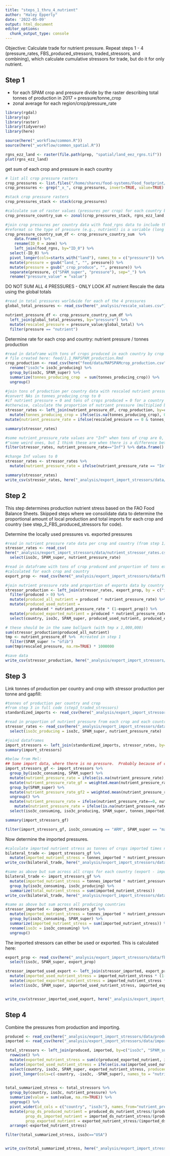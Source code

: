 ```yaml
---
title: "steps_1_thru_4_nutrient"
author: "Haley Epperly"
date: '2022-05-09'
output: html_document
editor_options: 
  chunk_output_type: console
---
```



Objective: Calculate trade for nutrient pressure. Repeat steps 1 - 4 (pressure_rates, FBS_produced_stressors, traded_stressors, and combining), which calculate cumulative stressors for trade, but do it for only nutrient.

## Step 1
* for each SPAM crop and pressure divide by the raster describing total tonnes of production in 2017 = pressure/tonne_crop
* zonal average for each region/crop/pressure_rate


```r

library(rgdal)
library(sp)
library(raster)
library(tidyverse)
library(here)

source(here("_workflow/common.R"))
source(here("_workflow/common_spatial.R"))

rgns_ezz_land <- raster(file.path(prep, "spatial/land_eez_rgns.tif"))
plot(rgns_ezz_land)

```


get sum of each crop and pressure in each country
```r

# list all crop pressure rasters
crop_pressures <- list.files("/home/shares/food-systems/Food_footprint/all_food_systems/datalayers", pattern="crop_produce", full=TRUE)
crop_pressures <- grep("_x_", crop_pressures, invert=TRUE, value=TRUE)  # get rid of feed proportions

#stack crop pressure rasters
crop_pressures_stack <- stack(crop_pressures)

#calculate sum of raster values (pressures per crop) for each country based on country borders raster (rgns_ezz_land)
crop_pressure_country_sum <- zonal(crop_pressures_stack, rgns_ezz_land, fun="sum", progress="text", na.rm=TRUE) 

#join crop pressures per country data with food_rgns data to include the iso3c code for each country in the pressures data 
#reformat so the type of pressure (e.g., nutrient) is a variable (long format)
crop_pressure_country_sum_df <- crop_pressure_country_sum  %>% 
    data.frame() %>%
    rename(ID_0 = zone) %>%
    left_join(food_rgns, by="ID_0") %>%
  select(-ID_0) %>%
  pivot_longer(cols=starts_with("land"), names_to = c("pressure")) %>%
  mutate(pressure = gsub("land_", "", pressure)) %>%
  mutate(pressure = gsub("_crop_produce", "", pressure)) %>%
  separate(pressure, c("SPAM_super", "pressure"), sep="_") %>%
  rename("pressure_value" = "value")

```


DO NOT SUM ALL 4 PRESSURES - ONLY LOOK AT nutrient
Rescale the data using the global totals
```r

#read in total pressures worldwide for each of the 4 pressures
global_total_pressures <- read_csv(here("_analysis/rescale_values.csv"))

nutrient_pressure_df <- crop_pressure_country_sum_df %>%
  left_join(global_total_pressures, by="pressure") %>%
  mutate(rescaled_pressure = pressure_value/global_total) %>%
  filter(pressure == "nutrient")

```


Determine rate for each crop and country:
nutrient pressure / tonnes production
```r

#read in dataframe with tons of crops produced in each country by crop and country
# file created here: feed/1.1_MAPSPAM_production.Rmd
crop_production <- read_csv(here("feed/data/MAPSPAMcrop_production.csv")) %>%
  rename("iso3c"= iso3c_producing) %>%
  group_by(iso3c, SPAM_super) %>%
  summarize(tonnes_producing_crop  = sum(tonnes_producing_crop)) %>%
  ungroup()

#join tons of production per country data with rescaled nutrient pressure data per country per crop
#convert NAs in tonnes_producing_crop to 0
#if nutrient pressure = 0 and tons of crops produced = 0 for a country and crop, then put 0
#otherwise, calculate the proportion of nutrient pressure (multiplied by 1 million) per tons of crop produced
stressor_rates <- left_join(nutrient_pressure_df, crop_production, by=c("iso3c", "SPAM_super")) %>%
  mutate(tonnes_producing_crop = ifelse(is.na(tonnes_producing_crop), 0, tonnes_producing_crop)) %>% # Gibralter and Saint-Martin have NA's for production
mutate(nutrient_pressure_rate = ifelse(rescaled_pressure == 0 & tonnes_producing_crop ==0, 0, rescaled_pressure*1000000/tonnes_producing_crop))

summary(stressor_rates)

#some nutrient_pressure_rate values are "Inf" when tons of crop are 0, so they should be 0 - note from Mel below on why that might be
#"some weird ones, but I think these are when there is a difference between FAO reporting and what is in the SPAM maps. This should be fine."
filter(stressor_rates, nutrient_pressure_rate=="Inf") %>% data.frame()

#change Inf values to 0
stressor_rates <- stressor_rates %>%
  mutate(nutrient_pressure_rate = ifelse(nutrient_pressure_rate == "Inf", 0, nutrient_pressure_rate))

summary(stressor_rates)
write_csv(stressor_rates, here("_analysis/export_import_stressors/data/nutrient_stressor_rates.csv"))

```




## Step 2

This step determines production nutrient stress based on the FAO Food Balance Sheets. Skipped steps where we consolidate data to determine the proportional amount of local production and total imports for each crop and country (see step_2_FBS_produced_stressors for code).


Determine the locally used pressures vs. exported pressures
```r

#read in nutrient pressure rate data per crop and country (from step 1)
stressor_rates <- read_csv(
here("_analysis/export_import_stressors/data/nutrient_stressor_rates.csv")) %>%
  select(iso3c, SPAM_super, nutrient_pressure_rate)

#read in dataframe with tons of crop produced and proportion of tons exported for each crop and country
#calculated for each crop and country
export_prop <- read_csv(here("_analysis/export_import_stressors/data/fbs_export_prop.csv"))

#join nutrient pressure rate and proportion of exports data by country and crop, subset to data with production > 0 tons, calculate nutrient pressure from tons of crops produced, calculate proportion of nutrient pressure from produced and not-exported crops (i.e., used), calculate proportion of nutrient pressure from produced and exported crops (exported), subset to variables of interest. 
stressor_production <- left_join(stressor_rates, export_prop, by = c("iso3c", "SPAM_super")) %>%
  filter(produced > 0) %>%
  mutate(produced_all_nutrient = produced * nutrient_pressure_rate) %>%
  mutate(produced_used_nutrient = 
           produced * nutrient_pressure_rate * (1-export_prop)) %>%
  mutate(produced_exported_nutrient = produced * nutrient_pressure_rate * export_prop) %>%
  select(country, iso3c, SPAM_super, produced_used_nutrient, produced_exported_nutrient, produced_all_nutrient)

# these should be in the same ballpark (with tmp x 1,000,000)
sum(stressor_production$produced_all_nutrient)
tmp <- nutrient_pressure_df %>%  #created in step 1
  filter(SPAM_super != "ofib")
sum(tmp$rescaled_pressure, na.rm=TRUE) * 1000000

#save data
write_csv(stressor_production, here("_analysis/export_import_stressors/data/produced_nutrient_stress.csv"))

```




## Step 3

Link tonnes of production per country and crop with stressor production per tonne and gapfill:
```r

#tonnes of production per country and crop
#from step 3 in full code (step3_traded_stressors)
standardized_imports <- read_csv(here("_analysis/export_import_stressors/data/tons_crops_imported_by_country.csv"))

#read in proportion of nutrient pressure from each crop and each country
stressor_rates <- read_csv(here("_analysis/export_import_stressors/data/nutrient_stressor_rates.csv")) %>%
  select(iso3c_producing = iso3c, SPAM_super, nutrient_pressure_rate)

#joind dataframes
import_stressors <- left_join(standardized_imports, stressor_rates, by=c("iso3c_producing", "SPAM_super"))
summary(import_stressors)

#below from Mel:
## Some import data, where there is no pressure.  Probably because of complex trade relationships.  These are gapfilled with \mean of other countries that provide trade to the importing country weighted by import tonnes.  In some cases, there were no trade countries with non zero data and we gapfilled these with the global average values for a SPAM crop category, weighted by total trade. 
import_stressors_gf <- import_stressors %>%
  group_by(iso3c_consuming, SPAM_super) %>%
  mutate(nutrient_pressure_rate = ifelse(is.na(nutrient_pressure_rate), 0, nutrient_pressure_rate)) %>%
  mutate(nutrient_pressure_rate_gf = weighted.mean(nutrient_pressure_rate[nutrient_pressure_rate>0], tonnes_imported[nutrient_pressure_rate>0])) %>%
  group_by(SPAM_super) %>%
  mutate(nutrient_pressure_rate_gf2 = weighted.mean(nutrient_pressure_rate[nutrient_pressure_rate>0], tonnes_imported[nutrient_pressure_rate>0])) %>%
  ungroup() %>%
  mutate(nutrient_pressure_rate = ifelse(nutrient_pressure_rate==0, nutrient_pressure_rate_gf, nutrient_pressure_rate)) %>%
    mutate(nutrient_pressure_rate = ifelse(is.na(nutrient_pressure_rate), nutrient_pressure_rate_gf2, nutrient_pressure_rate)) %>%
  select(iso3c_consuming, iso3c_producing, SPAM_super, tonnes_imported, nutrient_pressure_rate)

summary(import_stressors_gf)

filter(import_stressors_gf, iso3c_consuming == "ARM", SPAM_super == "maiz")

```

Now determine the imported pressures.
```r

#calculate imported nutrient stress as tonnes of crops imported times nutrient pressure per crop tonne
bilateral_trade <- import_stressors_gf %>%
  mutate(imported_nutrient_stress = tonnes_imported * nutrient_pressure_rate) 
write_csv(bilateral_trade, here("_analysis/export_import_stressors/data/bilateral_trade_crop_nutrient.csv"))

#same as above but sum across all crops for each country (export - import combo)
bilateral_trade <- import_stressors_gf %>%
  mutate(imported_nutrient_stress = tonnes_imported * nutrient_pressure_rate) %>%
  group_by(iso3c_consuming, iso3c_producing) %>%
  summarize(total_nutrient_stress = sum(imported_nutrient_stress))
write_csv(bilateral_trade, here("_analysis/export_import_stressors/data/bilateral_trade_nutrient.csv"))

#same as above but sum across all producing countries
stressor_imported <- import_stressors_gf %>%
  mutate(imported_nutrient_stress = tonnes_imported * nutrient_pressure_rate) %>%
  group_by(iso3c_consuming, SPAM_super) %>%
  summarize(imported_nutrient_stress = sum(imported_nutrient_stress)) %>%
  rename(iso3c = iso3c_consuming) %>%
  ungroup()

```


The imported stressors can either be used or exported.  This is calculated here:
```r

export_prop <- read_csv(here("_analysis/export_import_stressors/data/fbs_export_prop.csv")) %>%
  select(iso3c, SPAM_super, export_prop)

stressor_imported_used_export <- left_join(stressor_imported, export_prop, by = c("iso3c", "SPAM_super")) %>%
  mutate(imported_used_nutrient_stress = imported_nutrient_stress * (1-export_prop)) %>%
  mutate(imported_exported_nutrient_stress = imported_nutrient_stress * export_prop) %>%
  select(iso3c, SPAM_super, imported_used_nutrient_stress, imported_exported_nutrient_stress)


write_csv(stressor_imported_used_export, here("_analysis/export_import_stressors/data/imported_nutrient_stress.csv"))
```




## Step 4

Combine the pressures from production and importing.

```r

produced <- read_csv(here("_analysis/export_import_stressors/data/produced_nutrient_stress.csv"))
imported <- read_csv(here("_analysis/export_import_stressors/data/imported_nutrient_stress.csv"))

total_stressors <- left_join(produced, imported, by=c("iso3c", "SPAM_super")) %>%
  rowwise() %>%
  mutate(exported_nutrient_stress = sum(c(produced_exported_nutrient, imported_exported_nutrient_stress), na.rm=TRUE)) %>%
  mutate(imported_used_nutrient_stress = ifelse(is.na(imported_used_nutrient_stress), 0, imported_used_nutrient_stress)) %>%
  select(country, iso3c, SPAM_super, exported_nutrient_stress, produced_ds_nutrient_stress = produced_used_nutrient, imported_ds_nutrient_stress=imported_used_nutrient_stress) %>%
  pivot_longer(cols=c(-country, -iso3c, -SPAM_super), names_to = "nutrient_pressure")
  

total_summarized_stress <- total_stressors %>%
  group_by(country, iso3c, nutrient_pressure) %>%
  summarize(value = sum(value, na.rm=TRUE)) %>%
  ungroup() %>%
  pivot_wider(id_cols = c("country", "iso3c"), names_from="nutrient_pressure") %>%
  mutate(prop_ds_produced_nutrient = produced_ds_nutrient_stress/(produced_ds_nutrient_stress + imported_ds_nutrient_stress),
         prop_ds_imported_nutrient = imported_ds_nutrient_stress/(produced_ds_nutrient_stress + imported_ds_nutrient_stress),
         prop_exported_nutrient = exported_nutrient_stress/(imported_ds_nutrient_stress + produced_ds_nutrient_stress + exported_nutrient_stress)) %>%
  arrange(-exported_nutrient_stress)

filter(total_summarized_stress, iso3c=="USA")


write_csv(total_summarized_stress, here("_analysis/export_import_stressors/data/nutrient_stress_imports_exports.csv"))
```

